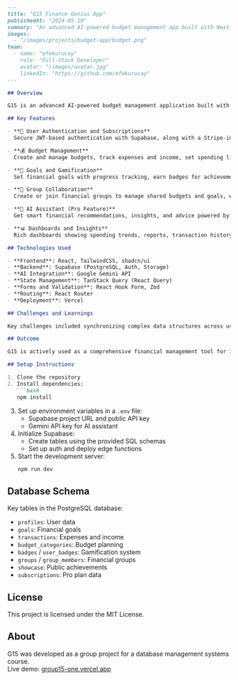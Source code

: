 ```md
---
title: "G15 Finance Genius App"
publishedAt: "2024-05-10"
summary: "An advanced AI-powered budget management app built with Next.js, React, and Supabase. Offers smart tools for budgeting, goal setting, and financial collaboration."
images:
  - "/images/projects/budget-app/budget.png"
team:
  - name: "efekurucay"
    role: "Full-Stack Developer"
    avatar: "/images/avatar.jpg"
    linkedIn: "https://github.com/efekurucay"
---

## Overview

G15 is an advanced AI-powered budget management application built with Next.js, React, and Supabase. The name "G15" stands for **Goals, Groups, and Genius**—the core pillars of the app. It enables individuals and teams to efficiently manage their finances with intelligent assistance and collaborative tools.

## Key Features

- **🔐 User Authentication and Subscriptions**  
  Secure JWT-based authentication with Supabase, along with a Stripe-integrated Pro subscription system and role-based access control.

- **💰 Budget Management**  
  Create and manage budgets, track expenses and income, set spending limits, and visualize financial activity.

- **🎯 Goals and Gamification**  
  Set financial goals with progress tracking, earn badges for achievements, and collect points for discounts.

- **👥 Group Collaboration**  
  Create or join financial groups to manage shared budgets and goals, with public achievement showcases.

- **🤖 AI Assistant (Pro Feature)**  
  Get smart financial recommendations, insights, and advice powered by the Google Gemini API.

- **📊 Dashboards and Insights**  
  Rich dashboards showing spending trends, reports, transaction history, and personalized insights.

## Technologies Used

- **Frontend**: React, TailwindCSS, shadcn/ui  
- **Backend**: Supabase (PostgreSQL, Auth, Storage)  
- **AI Integration**: Google Gemini API  
- **State Management**: TanStack Query (React Query)  
- **Forms and Validation**: React Hook Form, Zod  
- **Routing**: React Router  
- **Deployment**: Vercel

## Challenges and Learnings

Key challenges included synchronizing complex data structures across user, group, and goal contexts while keeping the UX seamless. Implementing a secure and scalable AI integration using Gemini required thoughtful prompt engineering and efficient API usage. Group collaboration features also introduced complexity in permission handling and data visibility, which was successfully solved through role-based access and scoped queries.

## Outcome

G15 is actively used as a comprehensive financial management tool for individuals and small teams. The app provides meaningful insights, motivates users with gamified features, and promotes better financial habits. The scalable architecture also lays the foundation for future enhancements, including deeper AI integrations and expanded collaboration tools.

## Setup Instructions

1. Clone the repository  
2. Install dependencies:  
   ```bash
   npm install
   ```
3. Set up environment variables in a `.env` file:
   - Supabase project URL and public API key
   - Gemini API key for AI assistant
4. Initialize Supabase:
   - Create tables using the provided SQL schemas
   - Set up auth and deploy edge functions
5. Start the development server:
   ```bash
   npm run dev
   ```

## Database Schema

Key tables in the PostgreSQL database:

- `profiles`: User data  
- `goals`: Financial goals  
- `transactions`: Expenses and income  
- `budget_categories`: Budget planning  
- `badges` / `user_badges`: Gamification system  
- `groups` / `group_members`: Financial groups  
- `showcase`: Public achievements  
- `subscriptions`: Pro plan data

## License

This project is licensed under the MIT License.

## About

G15 was developed as a group project for a database management systems course.  
Live demo: [group15-one.vercel.app](https://group15-one.vercel.app)
```
